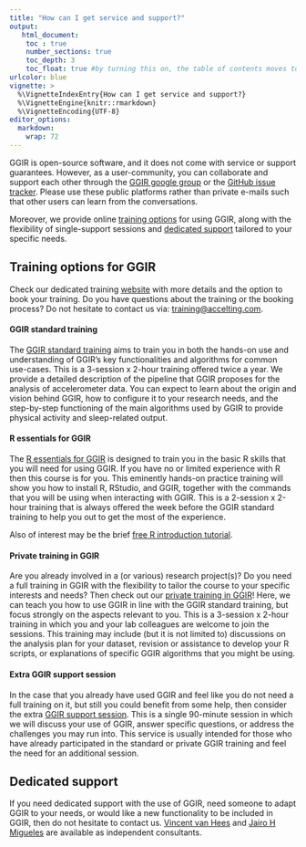 ```yaml
---
title: "How can I get service and support?"
output:
   html_document:
    toc : true
    number_sections: true
    toc_depth: 3
    toc_float: true #by turning this on, the table of contents moves to the left of the page.
urlcolor: blue
vignette: >
  %\VignetteIndexEntry{How can I get service and support?}
  %\VignetteEngine{knitr::rmarkdown}
  %\VignetteEncoding{UTF-8}
editor_options:
  markdown:
    wrap: 72
---
```


GGIR is open-source software, and it does not come with service or
support guarantees. However, as a user-community, you can collaborate
and support each other through the [GGIR google
group](https://groups.google.com/forum/#!forum/RpackageGGIR) or the
[GitHub issue tracker](https://github.com/wadpac/GGIR/issues). Please
use these public platforms rather than private e-mails such that other
users can learn from the conversations.

Moreover, we provide online [training
options](https://www.accelting.com/ggir-training/) for using GGIR, along
with the flexibility of single-support sessions and [dedicated support]
tailored to your specific needs.

## Training options for GGIR

Check our dedicated training
[website](https://www.accelting.com/ggir-training/) with more details
and the option to book your training. Do you have questions about the
training or the booking process? Do not hesitate to contact us via:
[training\@accelting.com](mailto:training@accelting.com){.email}.

#### GGIR standard training

The [GGIR standard
training](https://www.accelting.com/ggir-standard-training/) aims to
train you in both the hands-on use and understanding of GGIR's key
functionalities and algorithms for common use-cases. This is a 3-session
x 2-hour training offered twice a year. We provide a detailed
description of the pipeline that GGIR proposes for the analysis of
accelerometer data. You can expect to learn about the origin and vision
behind GGIR, how to configure it to your research needs, and the
step-by-step functioning of the main algorithms used by GGIR to provide
physical activity and sleep-related output.

#### R essentials for GGIR

The [R essentials for
GGIR](https://www.accelting.com/r-essentials-for-ggir/) is designed to
train you in the basic R skills that you will need for using GGIR. If
you have no or limited experience with R then this course is for you.
This eminently hands-on practice training will show you how to install
R, RStudio, and GGIR, together with the commands that you will be using
when interacting with GGIR. This is a 2-session x 2-hour training that
is always offered the week before the GGIR standard training to help you
out to get the most of the experience.

Also of interest may be the brief [free R introduction
tutorial](https://www.accelting.com/updates/short-r-tutorial/).

#### Private training in GGIR

Are you already involved in a (or various) research project(s)? Do you
need a full training in GGIR with the flexibility to tailor the course
to your specific interests and needs? Then check out our [private
training in
GGIR](https://www.accelting.com/ggir-private-training-info/)! Here, we
can teach you how to use GGIR in line with the GGIR standard training,
but focus strongly on the aspects relevant to you. This is a 3-session x
2-hour training in which you and your lab colleagues are welcome to join
the sessions. This training may include (but it is not limited to)
discussions on the analysis plan for your dataset, revision or
assistance to develop your R scripts, or explanations of specific GGIR
algorithms that you might be using.

#### Extra GGIR support session

In the case that you already have used GGIR and feel like you do not
need a full training on it, but still you could benefit from some help,
then consider the extra [GGIR support
session](https://www.accelting.com/ggir-training/#:~:text=GGIR%20private%20training%22/%3E-,Extra%20GGIR%20support%20session,-Aim%3A%20Single%20session).
This is a single 90-minute session in which we will discuss your use of
GGIR, answer specific questions, or address the challenges you may run
into. This service is usually intended for those who have already
participated in the standard or private GGIR training and feel the need
for an additional session.

## Dedicated support

If you need dedicated support with the use of GGIR, need someone to
adapt GGIR to your needs, or would like a new functionality to be
included in GGIR, then do not hesitate to contact us. [Vincent van
Hees](https://www.accelting.com/) and [Jairo H
Migueles](https://www.jhmigueles.com/) are available as independent
consultants.
